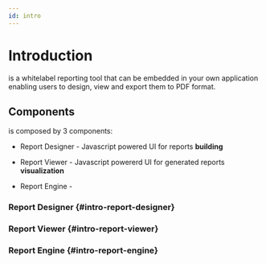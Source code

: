 ```yaml
---
id: intro
---
```



# Introduction

<AppName /> is a whitelabel reporting tool that can be embedded in your own application enabling users to design, view and export them to PDF format.

## Components

<AppName /> is composed by 3 components:

- Report Designer - Javascript powered UI for reports **building**

- Report Viewer - Javascript powererd UI for generated reports **visualization**

- Report Engine - <TodoText text="??????????" />

### Report Designer {#intro-report-designer}

### Report Viewer {#intro-report-viewer}

### Report Engine {#intro-report-engine}